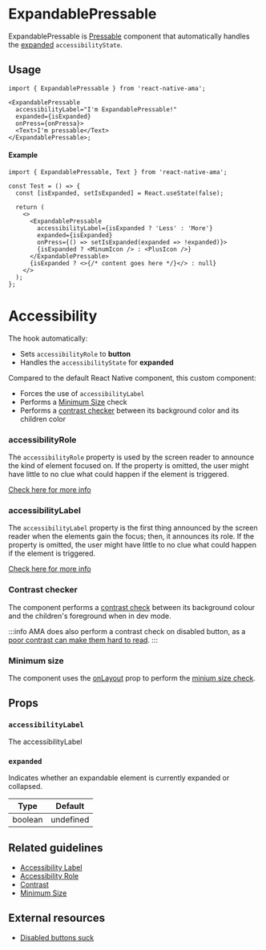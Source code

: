 
# ExpandablePressable

ExpandablePressable is [Pressable](./Pressable.mdx) component that automatically handles the [expanded](https://reactnative.dev/docs/accessibility#accessibilitystate) `accessibilityState`.

## Usage

```tsx
import { ExpandablePressable } from 'react-native-ama';

<ExpandablePressable
  accessibilityLabel="I'm ExpandablePressable!"
  expanded={isExpanded}
  onPress={onPressa}>
  <Text>I'm pressable</Text>
</ExpandablePressable>;
```

#### Example

```tsx
import { ExpandablePressable, Text } from 'react-native-ama';

const Test = () => {
  const [isExpanded, setIsExpanded] = React.useState(false);

  return (
    <>
      <ExpandablePressable
        accessibilityLabel={isExpanded ? 'Less' : 'More'}
        expanded={isExpanded}
        onPress={() => setIsExpanded(expanded => !expanded)}>
        {isExpanded ? <MinumIcon /> : <PlusIcon />}
      </ExpandablePressable>
      {isExpanded ? <>{/* content goes here */}</> : null}
    </>
  );
};
```

# Accessibility

The hook automatically:

- Sets `accessibilityRole` to **button**
- Handles the `accessibilityState` for **expanded**

Compared to the default React Native component, this custom component:

- Forces the use of `accessibilityLabel` <DevOnly />
- Performs a [Minimum Size](../guidelines/minimum-size.md) check <DevOnly />
- Performs a [contrast checker](../guidelines/contrast.md) between its background color and its children color <DevOnly />

### accessibilityRole

The `accessibilityRole` property is used by the screen reader to announce the kind of element focused on. If the property is omitted, the user might have little to no clue what could happen if the element is triggered.

[Check here for more info](../guidelines/accessibility-role.md)

### accessibilityLabel

The `accessibilityLabel` property is the first thing announced by the screen reader when the elements gain the focus; then, it announces its role. If the property is omitted, the user might have little to no clue what could happen if the element is triggered.

[Check here for more info](../guidelines/accessibility-label.md)

### Contrast checker

The component performs a [contrast check](../guidelines/contrast.md) between its background colour and the children's foreground when in dev mode.

:::info
AMA does also perform a contrast check on disabled button, as a [poor contrast can make them hard to read](https://axesslab.com/disabled-buttons-suck/#they-are-hard-to-see).
:::

### Minimum size

The component uses the [onLayout](https://reactnative.dev/docs/layoutevent) prop to perform the [minium size check](../guidelines/minimum-size.md).

## Props

### <Required /> `accessibilityLabel`

The accessibilityLabel

### <Required /> `expanded`

Indicates whether an expandable element is currently expanded or collapsed.

| Type    | Default   |
| ------- | --------- |
| boolean | undefined |

## Related guidelines

- [Accessibility Label](../guidelines/accessibility-label)
- [Accessibility Role](../guidelines/accessibility-role)
- [Contrast](../guidelines/contrast)
- [Minimum Size](../guidelines/minimum-size)

## External resources

- [Disabled buttons suck](https://axesslab.com/disabled-buttons-suck/)
